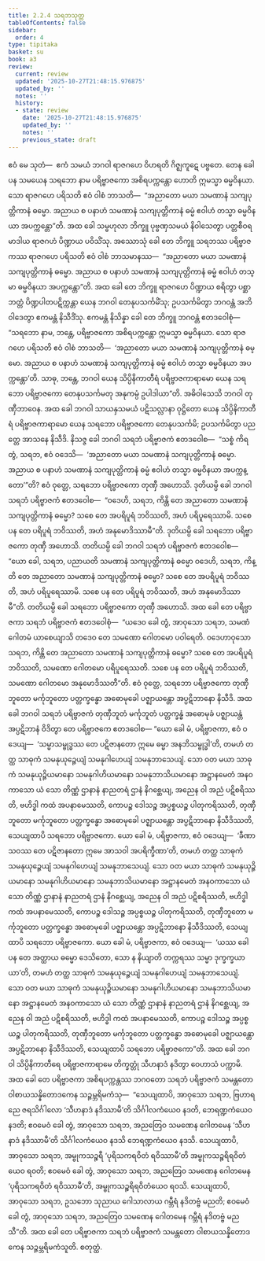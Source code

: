 ```yaml
---
title: 2.2.4 သရဘသုတ္တ
tableOfContents: false
sidebar:
  order: 4
type: tipitaka
basket: su
book: a3
review:
  current: review
  updated: '2025-10-27T21:48:15.976875'
  updated_by: ''
  notes: ''
  history:
  - state: review
    date: '2025-10-27T21:48:15.976875'
    updated_by: ''
    notes: ''
    previous_state: draft
---
```



<ReviewStatus review={frontmatter.review} showDetails={true} />

<HypothesisAnnotation frontmatter={frontmatter} />

<DynamicBreadcrumb />

<Division number="65" book="a3" e="ch" v="15" p="185">

<Paragraph number="460" book="a3">
ဧဝံ မေ သုတံ—  ဧကံ သမယံ ဘဂဝါ ရာဇဂဟေ ဝိဟရတိ ဂိဇ္ဈကူဋေ ပဗ္ဗတေ. တေန ခေါ ပန သမယေန သရဘော နာမ ပရိဗ္ဗာဇကော အစိရပက္ကန္တော ဟောတိ ဣမသ္မာ ဓမ္မဝိနယာ. သော ရာဇဂဟေ ပရိသတိ ဧဝံ ဝါစံ ဘာသတိ—  “အညာတော မယာ သမဏာနံ သကျပုတ္တိကာနံ ဓမ္မော. အညာယ စ ပနာဟံ သမဏာနံ သကျပုတ္တိကာနံ ဓမ္မံ ဧဝါဟံ တသ္မာ ဓမ္မဝိနယာ အပက္ကန္တော”တိ. အထ ခေါ သမ္ဗဟုလာ ဘိက္ခူ ပုဗ္ဗဏှသမယံ နိဝါသေတွာ ပတ္တစီဝရမာဒါယ ရာဇဂဟံ ပိဏ္ဍာယ ပဝိသိံသု. အဿောသုံ ခေါ တေ ဘိက္ခူ သရဘဿ ပရိဗ္ဗာဇကဿ ရာဇဂဟေ ပရိသတိ ဧဝံ ဝါစံ ဘာသမာနဿ—  “အညာတော မယာ သမဏာနံ သကျပုတ္တိကာနံ ဓမ္မော. အညာယ စ ပနာဟံ သမဏာနံ သကျပုတ္တိကာနံ ဓမ္မံ ဧဝါဟံ တသ္မာ ဓမ္မဝိနယာ အပက္ကန္တော”တိ.
</Paragraph>

<Paragraph number="461" book="a3">
အထ ခေါ တေ ဘိက္ခူ ရာဇဂဟေ ပိဏ္ဍာယ စရိတွာ ပစ္ဆာဘတ္တံ ပိဏ္ဍပါတပဋိက္ကန္တာ ယေန ဘဂဝါ တေနုပသင်္ကမိံသု; ဥပသင်္ကမိတွာ ဘဂဝန္တံ အဘိဝါဒေတွာ ဧကမန္တံ နိသီဒိံသု. ဧကမန္တံ နိသိန္နာ ခေါ တေ ဘိက္ခူ ဘဂဝန္တံ ဧတဒဝေါစုံ—  “သရဘော နာမ, ဘန္တေ, ပရိဗ္ဗာဇကော အစိရပက္ကန္တော ဣမသ္မာ ဓမ္မဝိနယာ. သော ရာဇဂဟေ ပရိသတိ ဧဝံ ဝါစံ ဘာသတိ—  ‘အညာတော မယာ သမဏာနံ သကျပုတ္တိကာနံ ဓမ္မော. အညာယ စ ပနာဟံ သမဏာနံ သကျပုတ္တိကာနံ ဓမ္မံ ဧဝါဟံ တသ္မာ ဓမ္မဝိနယာ အပက္ကန္တော’တိ. သာဓု, ဘန္တေ, ဘဂဝါ ယေန သိပ္ပိနိကာတီရံ ပရိဗ္ဗာဇကာရာမော ယေန သရဘော ပရိဗ္ဗာဇကော တေနုပသင်္ကမတု အနုကမ္ပံ ဥပါဒါယာ”တိ. အဓိဝါသေသိ ဘဂဝါ တုဏှီဘာဝေန.
</Paragraph>

<Paragraph number="462" book="a3">
အထ ခေါ ဘဂဝါ သာယနှသမယံ ပဋိသလ္လာနာ ဝုဋ္ဌိတော ယေန သိပ္ပိနိကာတီရံ ပရိဗ္ဗာဇကာရာမော ယေန သရဘော ပရိဗ္ဗာဇကော တေနုပသင်္ကမိ; ဥပသင်္ကမိတွာ ပညတ္တေ အာသနေ နိသီဒိ. နိသဇ္ဇ ခေါ ဘဂဝါ သရဘံ ပရိဗ္ဗာဇကံ ဧတဒဝေါစ—  “သစ္စံ ကိရ တွံ, သရဘ, ဧဝံ ဝဒေသိ—  ‘အညာတော မယာ သမဏာနံ သကျပုတ္တိကာနံ ဓမ္မော. အညာယ စ ပနာဟံ သမဏာနံ သကျပုတ္တိကာနံ ဓမ္မံ ဧဝါဟံ တသ္မာ ဓမ္မဝိနယာ အပက္ကန္တော’”တိ? ဧဝံ ဝုတ္တေ, သရဘော ပရိဗ္ဗာဇကော တုဏှီ အဟောသိ.
</Paragraph>

<Paragraph number="463" book="a3">
ဒုတိယမ္ပိ ခေါ ဘဂဝါ သရဘံ ပရိဗ္ဗာဇကံ ဧတဒဝေါစ—  “ဝဒေဟိ, သရဘ, ကိန္တိ တေ အညာတော သမဏာနံ သကျပုတ္တိကာနံ ဓမ္မော? သစေ တေ အပရိပူရံ ဘဝိဿတိ, အဟံ ပရိပူရေဿာမိ. သစေ ပန တေ ပရိပူရံ ဘဝိဿတိ, အဟံ အနုမောဒိဿာမီ”တိ. ဒုတိယမ္ပိ ခေါ သရဘော ပရိဗ္ဗာဇကော တုဏှီ အဟောသိ.
</Paragraph>

<Paragraph number="464" book="a3">
တတိယမ္ပိ ခေါ ဘဂဝါ သရဘံ ပရိဗ္ဗာဇကံ ဧတဒဝေါစ—  “ယော ခေါ, သရဘ, ပညာယတိ သမဏာနံ သကျပုတ္တိကာနံ ဓမ္မော ဝဒေဟိ, သရဘ, ကိန္တိ တေ အညာတော သမဏာနံ သကျပုတ္တိကာနံ ဓမ္မော? သစေ တေ အပရိပူရံ ဘဝိဿတိ, အဟံ ပရိပူရေဿာမိ. သစေ ပန တေ ပရိပူရံ ဘဝိဿတိ, အဟံ အနုမောဒိဿာမီ”တိ. တတိယမ္ပိ ခေါ သရဘော ပရိဗ္ဗာဇကော တုဏှီ အဟောသိ.
</Paragraph>

<Paragraph number="465" book="a3">
အထ ခေါ တေ ပရိဗ္ဗာဇကာ သရဘံ ပရိဗ္ဗာဇကံ ဧတဒဝေါစုံ—  “ယဒေဝ ခေါ တွံ, အာဝုသော သရဘ, သမဏံ ဂေါတမံ ယာစေယျာသိ တဒေဝ တေ သမဏော ဂေါတမော ပဝါရေတိ. ဝဒေဟာဝုသော သရဘ, ကိန္တိ တေ အညာတော သမဏာနံ သကျပုတ္တိကာနံ ဓမ္မော? သစေ တေ အပရိပူရံ ဘဝိဿတိ, သမဏော ဂေါတမော ပရိပူရေဿတိ. သစေ ပန တေ ပရိပူရံ ဘဝိဿတိ, သမဏော ဂေါတမော အနုမောဒိဿတီ”တိ. ဧဝံ ဝုတ္တေ, သရဘော ပရိဗ္ဗာဇကော တုဏှီဘူတော မင်္ကုဘူတော ပတ္တက္ခန္ဓော အဓောမုခေါ ပဇ္ဈာယန္တော အပ္ပဋိဘာနော နိသီဒိ.
</Paragraph>

<Paragraph number="466" book="a3">
အထ ခေါ ဘဂဝါ သရဘံ ပရိဗ္ဗာဇကံ တုဏှီဘူတံ မင်္ကုဘူတံ ပတ္တက္ခန္ဓံ အဓောမုခံ ပဇ္ဈာယန္တံ အပ္ပဋိဘာနံ ဝိဒိတွာ တေ ပရိဗ္ဗာဇကေ ဧတဒဝေါစ—
</Paragraph>

<Paragraph number="467" book="a3">
“ယော ခေါ မံ, ပရိဗ္ဗာဇကာ, ဧဝံ ဝဒေယျ—  ‘သမ္မာသမ္ဗုဒ္ဓဿ တေ ပဋိဇာနတော ဣမေ ဓမ္မာ အနဘိသမ္ဗုဒ္ဓါ’တိ, တမဟံ တတ္ထ သာဓုကံ သမနုယုဉ္ဇေယျံ သမနုဂါဟေယျံ သမနုဘာသေယျံ. သော ဝတ မယာ သာဓုကံ သမနုယုဉ္ဇိယမာနော သမနုဂါဟိယမာနော သမနုဘာသိယမာနော အဋ္ဌာနမေတံ အနဝကာသော ယံ သော တိဏ္ဏံ ဌာနာနံ နာညတရံ ဌာနံ နိဂစ္ဆေယျ, အညေန ဝါ အညံ ပဋိစရိဿတိ, ဗဟိဒ္ဓါ ကထံ အပနာမေဿတိ, ကောပဉ္စ ဒေါသဉ္စ အပ္ပစ္စယဉ္စ ပါတုကရိဿတိ, တုဏှီဘူတော မင်္ကုဘူတော ပတ္တက္ခန္ဓော အဓောမုခေါ ပဇ္ဈာယန္တော အပ္ပဋိဘာနော နိသီဒိဿတိ, သေယျထာပိ သရဘော ပရိဗ္ဗာဇကော.
</Paragraph>

<Paragraph number="468" book="a3">
ယော ခေါ မံ, ပရိဗ္ဗာဇကာ, ဧဝံ ဝဒေယျ—  ‘ခီဏာသဝဿ တေ ပဋိဇာနတော ဣမေ အာသဝါ အပရိက္ခီဏာ’တိ, တမဟံ တတ္ထ သာဓုကံ သမနုယုဉ္ဇေယျံ သမနုဂါဟေယျံ သမနုဘာသေယျံ. သော ဝတ မယာ သာဓုကံ သမနုယုဉ္ဇိယမာနော သမနုဂါဟိယမာနော သမနုဘာသိယမာနော အဋ္ဌာနမေတံ အနဝကာသော ယံ သော တိဏ္ဏံ ဌာနာနံ နာညတရံ ဌာနံ နိဂစ္ဆေယျ, အညေန ဝါ အညံ ပဋိစရိဿတိ, ဗဟိဒ္ဓါ ကထံ အပနာမေဿတိ, ကောပဉ္စ ဒေါသဉ္စ အပ္ပစ္စယဉ္စ ပါတုကရိဿတိ, တုဏှီဘူတော မင်္ကုဘူတော ပတ္တက္ခန္ဓော အဓောမုခေါ ပဇ္ဈာယန္တော အပ္ပဋိဘာနော နိသီဒိဿတိ, သေယျထာပိ သရဘော ပရိဗ္ဗာဇကော.
</Paragraph>

<Paragraph number="469" book="a3">
ယော ခေါ မံ, ပရိဗ္ဗာဇကာ, ဧဝံ ဝဒေယျ—  ‘ယဿ ခေါ ပန တေ အတ္ထာယ ဓမ္မော ဒေသိတော, သော န နိယျာတိ တက္ကရဿ သမ္မာ ဒုက္ခက္ခယာယာ’တိ, တမဟံ တတ္ထ သာဓုကံ သမနုယုဉ္ဇေယျံ သမနုဂါဟေယျံ သမနုဘာသေယျံ. သော ဝတ မယာ သာဓုကံ သမနုယုဉ္ဇိယမာနော သမနုဂါဟိယမာနော သမနုဘာသိယမာနော အဋ္ဌာနမေတံ အနဝကာသော ယံ သော တိဏ္ဏံ ဌာနာနံ နာညတရံ ဌာနံ နိဂစ္ဆေယျ, အညေန ဝါ အညံ ပဋိစရိဿတိ, ဗဟိဒ္ဓါ ကထံ အပနာမေဿတိ, ကောပဉ္စ ဒေါသဉ္စ အပ္ပစ္စယဉ္စ ပါတုကရိဿတိ, တုဏှီဘူတော မင်္ကုဘူတော ပတ္တက္ခန္ဓော အဓောမုခေါ ပဇ္ဈာယန္တော အပ္ပဋိဘာနော နိသီဒိဿတိ, သေယျထာပိ သရဘော ပရိဗ္ဗာဇကော”တိ. အထ ခေါ ဘဂဝါ သိပ္ပိနိကာတီရေ ပရိဗ္ဗာဇကာရာမေ တိက္ခတ္တုံ သီဟနာဒံ နဒိတွာ ဝေဟာသံ ပက္ကာမိ.
</Paragraph>

<Paragraph number="470" book="a3">
အထ ခေါ တေ ပရိဗ္ဗာဇကာ အစိရပက္ကန္တဿ ဘဂဝတော သရဘံ ပရိဗ္ဗာဇကံ သမန္တတော ဝါစာယသန္နိတောဒကေန သဉ္ဇမ္ဘရိမကံသု—  “သေယျထာပိ, အာဝုသော သရဘ, ဗြဟာရညေ ဇရသိင်္ဂါလော ‘သီဟနာဒံ နဒိဿာမီ’တိ သိင်္ဂါလကံယေဝ နဒတိ, ဘေရဏ္ဍကံယေဝ နဒတိ; ဧဝမေဝံ ခေါ တွံ, အာဝုသော သရဘ, အညတြေဝ သမဏေန ဂေါတမေန ‘သီဟနာဒံ နဒိဿာမီ’တိ သိင်္ဂါလကံယေဝ နဒသိ ဘေရဏ္ဍကံယေဝ နဒသိ. သေယျထာပိ, အာဝုသော သရဘ, အမ္ဗုကသဉ္စရီ ‘ပုရိသကရဝိတံ ရဝိဿာမီ’တိ အမ္ဗုကသဉ္စရိရဝိတံယေဝ ရဝတိ; ဧဝမေဝံ ခေါ တွံ, အာဝုသော သရဘ, အညတြေဝ သမဏေန ဂေါတမေန ‘ပုရိသကရဝိတံ ရဝိဿာမီ’တိ, အမ္ဗုကသဉ္စရိရဝိတံယေဝ ရဝသိ. သေယျထာပိ, အာဝုသော သရဘ, ဥသဘော သုညာယ ဂေါသာလာယ ဂမ္ဘီရံ နဒိတဗ္ဗံ မညတိ; ဧဝမေဝံ ခေါ တွံ, အာဝုသော သရဘ, အညတြေဝ သမဏေန ဂေါတမေန ဂမ္ဘီရံ နဒိတဗ္ဗံ မညသီ”တိ. အထ ခေါ တေ ပရိဗ္ဗာဇကာ သရဘံ ပရိဗ္ဗာဇကံ သမန္တတော ဝါစာယသန္နိတောဒကေန သဉ္ဇမ္ဘရိမကံသူတိ.

</Paragraph>
</Division>

<Paragraph number="471" type="center" book="a3">
စတုတ္ထံ.
</Paragraph>